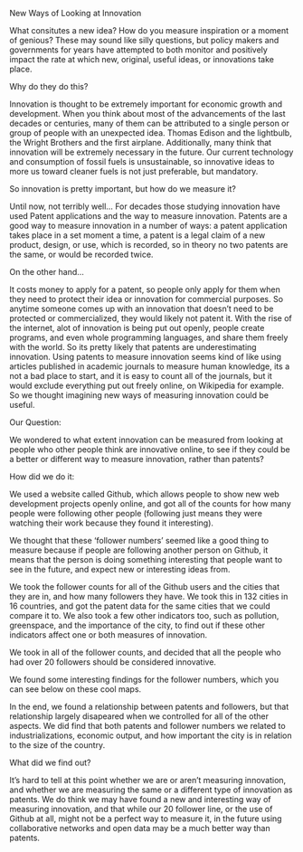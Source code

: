 
New Ways of Looking at Innovation

What consitutes a new idea? How do you measure inspiration or a moment of genious? These may sound like silly questions, but policy makers and governments for years have attempted to both monitor and positively impact the rate at which new, original, useful ideas, or innovations take place. 

Why do they do this? 

Innovation is thought to be extremely important for economic growth and development. When you think about most of the advancements of the last decades or centuries, many of them can be attributed to a single person or group of people with an unexpected idea. Thomas Edison and the lightbulb, the Wright Brothers and the first airplane. Additionally, many think that innovation will be extremely necessary in the future. Our current technology and consumption of fossil fuels is unsustainable, so innovative ideas to more us toward cleaner fuels is not just preferable, but mandatory. 

So innovation is pretty important, but how do we measure it?

Until now, not terribly well... For decades those studying innovation have used Patent applications and the way to measure innovation. Patents are a good way to measure innovation in a number of ways: a patent application takes place in a set moment a time, a patent is a legal claim of a new product, design, or use, which is recorded, so in theory no two patents are the same, or would be recorded twice.

On the other hand...

It costs money to apply for a patent, so people only apply for them when they need to protect their idea or innovation for commercial purposes. So anytime someone comes up with an innovation that doesn't need to be protected or commercialized, they would likely not patent it. With the rise of the internet, alot of innovation is being put out openly, people create programs, and even whole programming languages, and share them freely with the world. So its pretty likely that patents are underestimating innovation. Using patents to measure innovation seems kind of like using articles published in academic journals to measure human knowledge, its a not a bad place to start, and it is easy to count all of the journals, but it would exclude everything put out freely online, on Wikipedia for example. So we thought imagining new ways of measuring innovation could be useful.

Our Question:

We wondered to what extent innovation can be measured from looking at people who other people think are innovative online, to see if they could be a better or different way to measure innovation, rather than patents?

How did we do it:

We used a website called Github, which allows people to show new web development projects openly online, and got all of the counts for how many people were following other people (following just means they were watching their work because they found it interesting). 

We thought that these 'follower numbers' seemed like a good thing to measure because if people are following another person on Github, it means that the person is doing something interesting that people want to see in the future, and expect new or interesting ideas from.

We took the follower counts for all of the Github users and the cities that they are in, and how many followers they have. We took this in 132 cities in 16 countries, and got the patent data for the same cities that we could compare it to. We also took a few other indicators too, such as pollution, greenspace, and the importance of the city, to find out if these other indicators affect one or both measures of innovation.

We took in all of the follower counts, and decided that all the people who had over 20 followers should be considered innovative.

We found some interesting findings for the follower numbers, which you can see below on these cool maps.

In the end, we found a relationship between patents and followers, but that relationship largely disapeared when we controlled for all of the other aspects. We did find that both patents and follower numbers we related to industrializations, economic output, and how important the city is in relation to the size of the country. 

What did we find out?

It's hard to tell at this point whether we are or aren't measuring innovation, and whether we are measuring the same or a different type of innovation as patents. We do think we may have found a new and interesting way of measuring innovation, and that while our 20 follower line, or the use of Github at all, might not be a perfect way to measure it, in the future using collaborative networks and open data may be a much better way than patents.
